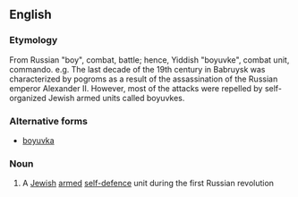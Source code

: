 ==English==

===Etymology===
From Russian "boy", combat, battle; hence, Yiddish "boyuvke", combat unit, commando.
<!-- Yiddish word from a Russian root -->
e.g. The last decade of the 19th century in Babruysk was characterized by pogroms as a result of the assassination of the Russian emperor Alexander II. However, most of the attacks were repelled by self-organized Jewish armed units called boyuvkes.

===Alternative forms===
* [[boyuvka]]

===Noun===
{{en-noun}}

# A [[Jewish]] [[armed]] [[self-defence]] unit during the first Russian revolution

<!-- NOTE: I am not at sure of the plural. -->